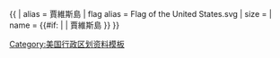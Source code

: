{{ {{{1<noinclude>|country showdata</noinclude>}}}
| alias = 賈維斯島
| flag alias = Flag of the United States.svg
| size = {{{size|}}}
| name = {{#if: {{{name|}}} | {{{name|}}} | 賈維斯島 }}
}}<noinclude>
[[Category:美国行政区划资料模板]]
</noinclude>